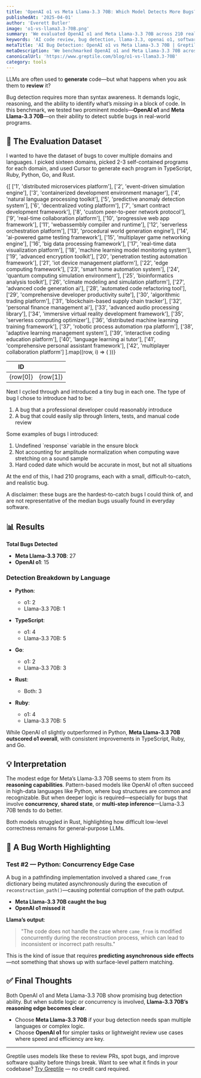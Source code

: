 ```yaml
---
title: 'OpenAI o1 vs Meta Llama-3.3 70B: Which Model Detects More Bugs?'
publishedAt: '2025-04-01'
author: 'Everett Butler'
image: 'o1-vs-llama3.3-70B.png'
summary: 'We evaluated OpenAI o1 and Meta Llama-3.3 70B across 210 real-world bugs in Python, Go, Rust, TypeScript, and Ruby. Here’s how they compare in bug detection performance.'
keywords: 'AI code review, bug detection, llama-3.3, openai o1, software verification, reasoning models'
metaTitle: 'AI Bug Detection: OpenAI o1 vs Meta Llama-3.3 70B | Greptile'
metaDescription: 'We benchmarked OpenAI o1 and Meta Llama-3.3 70B across five programming languages to evaluate their ability to detect complex bugs. See which model performs better.'
canonicalUrl: 'https://www.greptile.com/blog/o1-vs-llama3.3-70B'
category: tools
---
```


LLMs are often used to **generate** code—but what happens when you ask them to **review** it?

Bug detection requires more than syntax awareness. It demands logic, reasoning, and the ability to identify what’s _missing_ in a block of code. In this benchmark, we tested two prominent models—**OpenAI o1** and **Meta Llama-3.3 70B**—on their ability to detect subtle bugs in real-world programs.


## 🧪 The Evaluation Dataset

I wanted to have the dataset of bugs to cover multiple domains and languages. I picked sixteen domains, picked 2-3 self-contained programs for each domain, and used Cursor to generate each program in TypeScript, Ruby, Python, Go, and Rust.

<table
	style={{
		borderCollapse: 'collapse',
		width: '100%',
		margin: '2rem 0',
		borderRadius: '8px',
		overflow: 'hidden',
		fontSize: '0.95rem',
		lineHeight: '1.5'
	}}>
	<thead>
		<tr>
			<th
				style={{
					backgroundColor: '#f8fafc',
					padding: '1rem',
					textAlign: 'left',
					borderBottom: '1px solid #e2e8f0',
					fontWeight: '600',
					color: '#1a202c'
				}}>
				ID
			</th>
			<th
				style={{
					backgroundColor: '#f8fafc',
					padding: '1rem',
					textAlign: 'left',
					borderBottom: '1px solid #e2e8f0',
					fontWeight: '600',
					color: '#1a202c'
				}}></th>
		</tr>
	</thead>
	<tbody>
		{[
			['1', 'distributed microservices platform'],
			['2', 'event-driven simulation engine'],
			['3', 'containerized development environment manager'],
			['4', 'natural language processing toolkit'],
			['5', 'predictive anomaly detection system'],
			['6', 'decentralized voting platform'],
			['7', 'smart contract development framework'],
			['8', 'custom peer-to-peer network protocol'],
			['9', 'real-time collaboration platform'],
			['10', 'progressive web app framework'],
			['11', 'webassembly compiler and runtime'],
			['12', 'serverless orchestration platform'],
			['13', 'procedural world generation engine'],
			['14', 'ai-powered game testing framework'],
			['15', 'multiplayer game networking engine'],
			['16', 'big data processing framework'],
			['17', 'real-time data visualization platform'],
			['18', 'machine learning model monitoring system'],
			['19', 'advanced encryption toolkit'],
			['20', 'penetration testing automation framework'],
			['21', 'iot device management platform'],
			['22', 'edge computing framework'],
			['23', 'smart home automation system'],
			['24', 'quantum computing simulation environment'],
			['25', 'bioinformatics analysis toolkit'],
			['26', 'climate modeling and simulation platform'],
			['27', 'advanced code generation ai'],
			['28', 'automated code refactoring tool'],
			['29', 'comprehensive developer productivity suite'],
			['30', 'algorithmic trading platform'],
			['31', 'blockchain-based supply chain tracker'],
			['32', 'personal finance management ai'],
			['33', 'advanced audio processing library'],
			['34', 'immersive virtual reality development framework'],
			['35', 'serverless computing optimizer'],
			['36', 'distributed machine learning training framework'],
			['37', 'robotic process automation rpa platform'],
			['38', 'adaptive learning management system'],
			['39', 'interactive coding education platform'],
			['40', 'language learning ai tutor'],
			['41', 'comprehensive personal assistant framework'],
			['42', 'multiplayer collaboration platform']
		].map((row, i) => (
			<tr
				key={i}
				style={{
					backgroundColor: 'var(--tw-prose-bg, white)',
					transition: 'background-color 0.2s'
				}}>
				<td
					style={{
						padding: '1rem',
						borderBottom: '1px solid var(--tw-prose-border, #e2e8f0)',
						color: 'var(--tw-prose-body, #1a202c)'
					}}>
					{row[0]}
				</td>
				<td
					style={{
						padding: '1rem',
						borderBottom: '1px solid var(--tw-prose-border, #e2e8f0)',
						color: 'var(--tw-prose-body, #1a202c)'
					}}>
					{row[1]}
				</td>
			</tr>
		))}
	</tbody>
</table>

Next I cycled through and introduced a tiny bug in each one. The type of bug I chose to introduce had to be:

1. A bug that a professional developer could reasonably introduce
2. A bug that could easily slip through linters, tests, and manual code review

Some examples of bugs I introduced:

1. Undefined \`response\` variable in the ensure block
2. Not accounting for amplitude normalization when computing wave stretching on a sound sample
3. Hard coded date which would be accurate in most, but not all situations

At the end of this, I had 210 programs, each with a small, difficult-to-catch, and realistic bug.

A disclaimer: these bugs are the hardest-to-catch bugs I could think of, and are not representative of the median bugs usually found in everyday software.

## 📊 Results

**Total Bugs Detected**
- **Meta Llama-3.3 70B**: 27  
- **OpenAI o1**: 15

### Detection Breakdown by Language

- **Python**:  
  - o1: 2  
  - Llama-3.3 70B: 1  

- **TypeScript**:  
  - o1: 4  
  - Llama-3.3 70B: 5  

- **Go**:  
  - o1: 2  
  - Llama-3.3 70B: 3  

- **Rust**:  
  - Both: 3  

- **Ruby**:  
  - o1: 4  
  - Llama-3.3 70B: 5  

While OpenAI o1 slightly outperformed in Python, **Meta Llama-3.3 70B outscored o1 overall**, with consistent improvements in TypeScript, Ruby, and Go.

## 💡 Interpretation

The modest edge for Meta’s Llama-3.3 70B seems to stem from its **reasoning capabilities**. Pattern-based models like OpenAI o1 often succeed in high-data languages like Python, where bug structures are common and recognizable. But when deeper logic is required—especially for bugs that involve **concurrency**, **shared state**, or **multi-step inference**—Llama-3.3 70B tends to do better.

Both models struggled in Rust, highlighting how difficult low-level correctness remains for general-purpose LLMs.

## 🐞 A Bug Worth Highlighting

### Test #2 — Python: Concurrency Edge Case

A bug in a pathfinding implementation involved a shared `came_from` dictionary being mutated asynchronously during the execution of `reconstruction_path()`—causing potential corruption of the path output.

- **Meta Llama-3.3 70B caught the bug**  
- **OpenAI o1 missed it**

**Llama’s output**:
> "The code does not handle the case where `came_from` is modified concurrently during the reconstruction process, which can lead to inconsistent or incorrect path results."

This is the kind of issue that requires **predicting asynchronous side effects**—not something that shows up with surface-level pattern matching.

## ✅ Final Thoughts

Both OpenAI o1 and Meta Llama-3.3 70B show promising bug detection ability. But when subtle logic or concurrency is involved, **Llama-3.3 70B’s reasoning edge becomes clear**.

- Choose **Meta Llama-3.3 70B** if your bug detection needs span multiple languages or complex logic.
- Choose **OpenAI o1** for simpler tasks or lightweight review use cases where speed and efficiency are key.

---
Greptile uses models like these to review PRs, spot bugs, and improve software quality before things break. Want to see what it finds in your codebase? [Try Greptile](https://www.greptile.com) — no credit card required.

